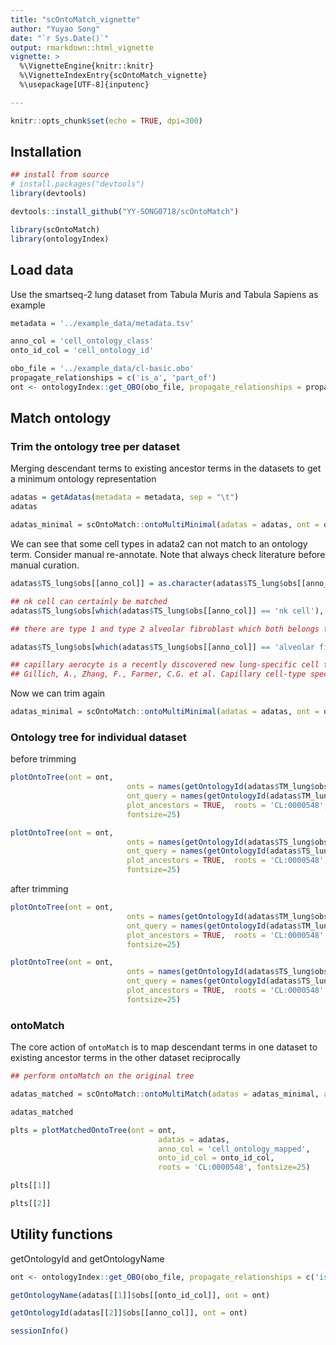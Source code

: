 ```yaml
---
title: "scOntoMatch_vignette"
author: "Yuyao Song"
date: "`r Sys.Date()`"
output: rmarkdown::html_vignette
vignette: >
  %\VignetteEngine{knitr::knitr}
  %\VignetteIndexEntry{scOntoMatch_vignette}
  %\usepackage[UTF-8]{inputenc}

---
```


```r
knitr::opts_chunk$set(echo = TRUE, dpi=300)
```



## Installation

```r

## install from source
# install.packages("devtools")
library(devtools)

devtools::install_github("YY-SONG0718/scOntoMatch")

library(scOntoMatch)
library(ontologyIndex)
```

## Load data

Use the smartseq-2 lung dataset from Tabula Muris and Tabula Sapiens as example

```r
metadata = '../example_data/metadata.tsv'

anno_col = 'cell_ontology_class'
onto_id_col = 'cell_ontology_id'

obo_file = '../example_data/cl-basic.obo'
propagate_relationships = c('is_a', 'part_of')
ont <- ontologyIndex::get_OBO(obo_file, propagate_relationships = propagate_relationships)
```


## Match ontology

### Trim the ontology tree per dataset

Merging descendant terms to existing ancestor terms in the datasets to get a minimum ontology representation
```r

adatas = getAdatas(metadata = metadata, sep = "\t")
adatas
```
```r
adatas_minimal = scOntoMatch::ontoMultiMinimal(adatas = adatas, ont = ont, anno_col = anno_col, onto_id_col = onto_id_col)
```

We can see that some cell types in adata2 can not match to an ontology term. Consider manual re-annotate. Note that always check literature before manual curation.
```r
adatas$TS_lung$obs[[anno_col]] = as.character(adatas$TS_lung$obs[[anno_col]])

## nk cell can certainly be matched
adatas$TS_lung$obs[which(adatas$TS_lung$obs[[anno_col]] == 'nk cell'), anno_col] = 'natural killer cell'

## there are type 1 and type 2 alveolar fibroblast which both belongs to fibroblast of lung

adatas$TS_lung$obs[which(adatas$TS_lung$obs[[anno_col]] == 'alveolar fibroblast'), anno_col] = 'fibroblast of lung'

## capillary aerocyte is a recently discovered new lung-specific cell type that is good to keep it
## Gillich, A., Zhang, F., Farmer, C.G. et al. Capillary cell-type specialization in the alveolus. Nature 586, 785–789 (2020). https://doi.org/10.1038/s41586-020-2822-7

```

Now we can trim again
```r
adatas_minimal = scOntoMatch::ontoMultiMinimal(adatas = adatas, ont = ont, anno_col = anno_col, onto_id_col = onto_id_col)
```
### Ontology tree for individual dataset
before trimming
```r


plotOntoTree(ont = ont, 
                          onts = names(getOntologyId(adatas$TM_lung$obs[['cell_ontology_class']], ont = ont)), 
                          ont_query = names(getOntologyId(adatas$TM_lung$obs[['cell_ontology_class']], ont = ont)),
                          plot_ancestors = TRUE,  roots = 'CL:0000548',
                          fontsize=25)
```

```r


plotOntoTree(ont = ont, 
                          onts = names(getOntologyId(adatas$TS_lung$obs[['cell_ontology_class']], ont = ont)), 
                          ont_query = names(getOntologyId(adatas$TS_lung$obs[['cell_ontology_class']], ont = ont)),
                          plot_ancestors = TRUE,  roots = 'CL:0000548',
                          fontsize=25)
```


after trimming
```r

plotOntoTree(ont = ont, 
                          onts = names(getOntologyId(adatas$TM_lung$obs[['cell_ontology_base']], ont = ont)), 
                          ont_query = names(getOntologyId(adatas$TM_lung$obs[['cell_ontology_base']], ont = ont)),
                          plot_ancestors = TRUE,  roots = 'CL:0000548',
                          fontsize=25)
```

```r

plotOntoTree(ont = ont, 
                          onts = names(getOntologyId(adatas$TS_lung$obs[['cell_ontology_base']], ont = ont)), 
                          ont_query = names(getOntologyId(adatas$TS_lung$obs[['cell_ontology_base']], ont = ont)),
                          plot_ancestors = TRUE,  roots = 'CL:0000548',
                          fontsize=25)
```


### ontoMatch
The core action of `ontoMatch` is to map descendant terms in one dataset to existing ancestor terms in the other dataset reciprocally

```r

## perform ontoMatch on the original tree

adatas_matched = scOntoMatch::ontoMultiMatch(adatas = adatas_minimal, anno_col = 'cell_ontology_base', onto_id_col = onto_id_col, ont = ont)
```
```r
adatas_matched

```
```r

plts = plotMatchedOntoTree(ont = ont, 
                                 adatas = adatas,
                                 anno_col = 'cell_ontology_mapped', 
                                 onto_id_col = onto_id_col,
                                 roots = 'CL:0000548', fontsize=25)
```
```r
plts[[1]]
```
```r
plts[[2]]
```


## Utility functions

getOntologyId and getOntologyName

```r
ont <- ontologyIndex::get_OBO(obo_file, propagate_relationships = c('is_a', 'part_of'))

getOntologyName(adatas[[1]]$obs[[onto_id_col]], ont = ont)

```

```r

getOntologyId(adatas[[2]]$obs[[anno_col]], ont = ont)

```

```r
sessionInfo()
```
